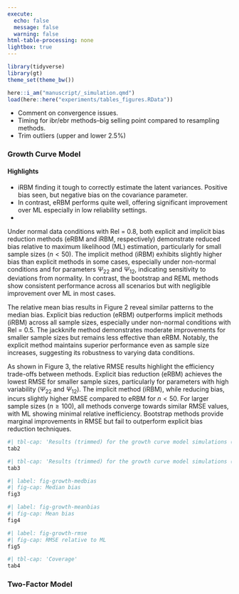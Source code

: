 ```yaml
---
execute:
  echo: false
  message: false
  warning: false
html-table-processing: none
lightbox: true
---
```



```r
library(tidyverse)
library(gt)
theme_set(theme_bw())

here::i_am("manuscript/_simulation.qmd")
load(here::here("experiments/tables_figures.RData"))
```

- Comment on convergence issues.
- Timing for ibr/ebr methods--big selling point compared to resampling methods.
- Trim outliers (upper and lower 2.5%)

### Growth Curve Model

::: {.callout-note}
#### Highlights

- iRBM finding it tough to correctly estimate the latent variances. Positive bias seen, but negative bias on the covariance parameter.
- In contrast, eRBM performs quite well, offering significant improvement over ML especially in low reliability settings.
- 
:::

Under normal data conditions with Rel = 0.8, both explicit and implicit bias reduction methods (eRBM and iRBM, respectively) demonstrate reduced bias relative to maximum likelihood (ML) estimation, particularly for small sample sizes ($n < 50$). The implicit method (iRBM) exhibits slightly higher bias than explicit methods in some cases, especially under non-normal conditions and for parameters $\Psi_{22}$ and $\Psi_{12}$, indicating sensitivity to deviations from normality. In contrast, the bootstrap and REML methods show consistent performance across all scenarios but with negligible improvement over ML in most cases.

The relative mean bias results in Figure 2 reveal similar patterns to the median bias. Explicit bias reduction (eRBM) outperforms implicit methods (iRBM) across all sample sizes, especially under non-normal conditions with Rel = 0.5. The jackknife method demonstrates moderate improvements for smaller sample sizes but remains less effective than eRBM. Notably, the explicit method maintains superior performance even as sample size increases, suggesting its robustness to varying data conditions.

As shown in Figure 3, the relative RMSE results highlight the efficiency trade-offs between methods. Explicit bias reduction (eRBM) achieves the lowest RMSE for smaller sample sizes, particularly for parameters with high variability ($\Psi_{22}$ and $\Psi_{12}$). The implicit method (iRBM), while reducing bias, incurs slightly higher RMSE compared to eRBM for $n < 50$. For larger sample sizes ($n \geq 100$), all methods converge towards similar RMSE values, with ML showing minimal relative inefficiency. Bootstrap methods provide marginal improvements in RMSE but fail to outperform explicit bias reduction techniques.


```r
#| tbl-cap: 'Results (trimmed) for the growth curve model simulations (Reliability = 0.80)'
tab2
```

```r
#| tbl-cap: 'Results (trimmed) for the growth curve model simulations (Reliability = 0.50)'
tab3
```

```r
#| label: fig-growth-medbias
#| fig-cap: Median bias 
fig3
```

```r
#| label: fig-growth-meanbias
#| fig-cap: Mean bias
fig4
```


```r
#| label: fig-growth-rmse
#| fig-cap: RMSE relative to ML
fig5
```

```r
#| tbl-cap: 'Coverage'
tab4
```

### Two-Factor Model
